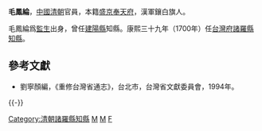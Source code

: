 '''毛鳳綸'''，[[中國|中國]][[清朝|清朝]]官員，本籍[[盛京|盛京]][[奉天府|奉天府]]，漢軍鑲白旗人。

毛鳳綸爲[[監生|監生]]出身，曾任[[建陽縣|建陽縣]]知縣。康熙三十九年（1700年）任[[台灣府|台灣府]][[諸羅縣|諸羅縣]][[知縣|知縣]]。

==參考文獻==
*劉寧顏編，《重修台灣省通志》，台北市，台灣省文獻委員會，1994年。

{{-}}
{{start box}}
{{s-off}}
{{succession box|[[董之弼|董之弼]]|[[宋永清|宋永清]]|[[臺灣府|臺灣府]][[諸羅縣|諸羅縣]][[知縣|知縣]]|<small>康熙三十九年（1700年）上任</small>}}
{{end box}}

[[Category:清朝諸羅縣知縣|Category:清朝諸羅縣知縣]]
[[Category:瀋陽人|M]]
[[Category:鑲白旗漢軍人|M]]
[[Category:毛姓|F]]